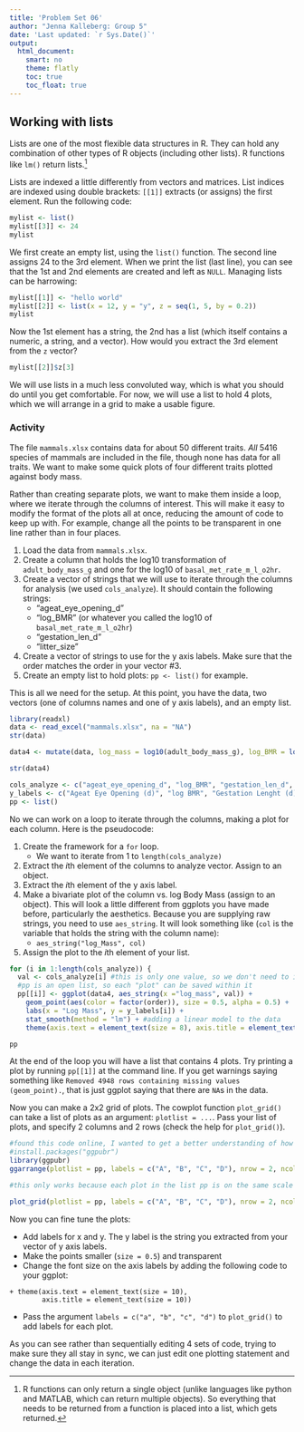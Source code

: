 ```yaml
---
title: 'Problem Set 06'
author: "Jenna Kalleberg: Group 5"
date: 'Last updated: `r Sys.Date()`'
output:
  html_document:
    smart: no
    theme: flatly
    toc: true
    toc_float: true
---
```


## Working with lists

Lists are one of the most flexible data structures in R. They can hold any combination of other types of R objects (including other lists). R functions like `lm()` return lists.^[R functions can only return a single object (unlike languages like python and MATLAB, which can return multiple objects). So everything that needs to be returned from a function is placed into a list, which gets returned.]

Lists are indexed a little differently from vectors and matrices. List indices are indexed using double brackets: `[[1]]` extracts (or assigns) the first element. Run the following code:

```r
mylist <- list()
mylist[[3]] <- 24
mylist
```

We first create an empty list, using the `list()` function. The second line assigns 24 to the 3rd element. When we print the list (last line), you can see that the 1st and 2nd elements are created and left as `NULL`. Managing lists can be harrowing:

```r
mylist[[1]] <- "hello world"
mylist[[2]] <- list(x = 12, y = "y", z = seq(1, 5, by = 0.2))
mylist
```

Now the 1st element has a string, the 2nd has a list (which itself contains a numeric, a string, and a vector). How would you extract the 3rd element from the `z` vector?

```r
mylist[[2]]$z[3]
```

We will use lists in a much less convoluted way, which is what you should do until you get comfortable. For now, we will use a list to hold 4 plots, which we will arrange in a grid to make a usable figure.

### Activity

The file `mammals.xlsx` contains data for about 50 different traits. *All* 5416 species of mammals are included in the file, though none has data for all traits. We want to make some quick plots of four different traits plotted against body mass.

Rather than creating separate plots, we want to make them inside a loop, where we iterate through the columns of interest. This will make it easy to modify the format of the plots all at once, reducing the amount of code to keep up with. For example, change all the points to be transparent in one line rather than in four places.

1. Load the data from `mammals.xlsx`.
2. Create a column that holds the log10 transformation of `adult_body_mass_g` and one for the log10 of `basal_met_rate_m_l_o2hr`.
3. Create a vector of strings that we will use to iterate through the columns for analysis (we used `cols_analyze`). It should contain the following strings:
    - "ageat_eye_opening_d"
    - "log_BMR" (or whatever you called the log10 of `basal_met_rate_m_l_o2hr`)
    - "gestation_len_d"
    - "litter_size"
4. Create a vector of strings to use for the y axis labels. Make sure that the order matches the order in your vector #3.
5. Create an empty list to hold plots: `pp <- list()` for example.

This is all we need for the setup. At this point, you have the data, two vectors (one of columns names and one of y axis labels), and an empty list.

```r
library(readxl)
data <- read_excel("mammals.xlsx", na = "NA")
str(data)

data4 <- mutate(data, log_mass = log10(adult_body_mass_g), log_BMR = log10(basal_met_rate_m_l_o2hr))

str(data4)

cols_analyze <- c("ageat_eye_opening_d", "log_BMR", "gestation_len_d", "litter_size")
y_labels <- c("Ageat Eye Opening (d)", "log BMR", "Gestation Lenght (d)", "Litter Size")
pp <- list()
```

No we can work on a loop to iterate through the columns, making a plot for each column. Here is the pseudocode:

1. Create the framework for a `for` loop.
    - We want to iterate from 1 to `length(cols_analyze)`
2. Extract the *i*th element of the columns to analyze vector. Assign to an object.
3. Extract the *i*th element of the y axis label.
4. Make a bivariate plot of the column vs. log Body Mass (assign to an object). This will look a little different from ggplots you have made before, particularly the aesthetics. Because you are supplying raw strings, you need to use `aes_string`. It will look something like (`col` is the variable that holds the string with the column name):
    - `aes_string("log_Mass", col)`
5. Assign the plot to the *i*th element of your list.

```r
for (i in 1:length(cols_analyze)) {
  val <- cols_analyze[i] #this is only one value, so we don't need to index it when including it in the grpah
  #pp is an open list, so each "plot" can be saved within it
  pp[[i]] <- ggplot(data4, aes_string(x ="log_mass", val)) +
    geom_point(aes(color = factor(order)), size = 0.5, alpha = 0.5) + 
    labs(x = "Log Mass", y = y_labels[i]) +
    stat_smooth(method = "lm") + #adding a linear model to the data
    theme(axis.text = element_text(size = 8), axis.title = element_text(size = 10), legend.position = "none", legend.title = element_blank())}

pp 


```

At the end of the loop you will have a list that contains 4 plots. Try printing a plot by running `pp[[1]]` at the command line. If you get warnings saying something like `Removed 4948 rows containing missing values (geom_point).`, that is just ggplot saying that there are `NA`s in the data.

Now you can make a 2x2 grid of plots. The cowplot function `plot_grid()` can take a list of plots as an argument: `plotlist = ...`. Pass your list of plots, and specify 2 columns and 2 rows (check the help for `plot_grid()`).
```r
#found this code online, I wanted to get a better understanding of how the order of the animals impacted these relationships so I needed to add one key for all four graphs
#install.packages("ggpubr")
library(ggpubr)
ggarrange(plotlist = pp, labels = c("A", "B", "C", "D"), nrow = 2, ncol = 2, common.legend = TRUE, legend = "bottom")

#this only works because each plot in the list pp is on the same scale (common.legend = TRUE)
```


```r
plot_grid(plotlist = pp, labels = c("A", "B", "C", "D"), nrow = 2, ncol = 2)
```

Now you can fine tune the plots:

- Add labels for x and y. The y label is the string you extracted from your vector of y axis labels.
- Make the points smaller (`size = 0.5`) and transparent
- Change the font size on the axis labels by adding the following code to your ggplot:

```
+ theme(axis.text = element_text(size = 10),
        axis.title = element_text(size = 10))
```

- Pass the argument `labels = c("a", "b", "c", "d")` to `plot_grid()` to add labels for each plot.

As you can see rather than sequentially editing 4 sets of code, trying to make sure they all stay in sync, we can just edit one plotting statement and change the data in each iteration.
